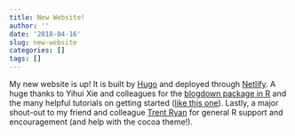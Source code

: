 ```yaml
---
title: New Website!
author: ''
date: '2018-04-16'
slug: new-website
categories: []
tags: []
---
```


My new website is up! It is built by [Hugo](https://gohugo.io/) and deployed through [Netlify](https://www.netlify.com/). A huge thanks to Yihui Xie and colleagues for the [blogdown package in R](https://bookdown.org/yihui/blogdown/) and the many helpful tutorials on getting started ([like this one](https://alison.rbind.io/post/up-and-running-with-blogdown/)). Lastly, a major shout-out to my friend and colleague [Trent Ryan](https://trent.netlify.com/about/) for general R support and encouragement (and help with the cocoa theme!). 


